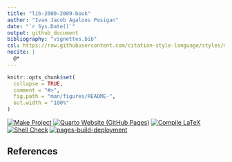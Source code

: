 ```yaml
---
title: "lib-2000-2009-book"
author: "Ivan Jacob Agaloos Pesigan"
date: "`r Sys.Date()`"
output: github_document
bibliography: "vignettes.bib"
csl: https://raw.githubusercontent.com/citation-style-language/styles/master/apa.csl
nocite: |
  @*
---
```


<!-- README.md is generated from .setup/readme/README.Rmd. Please edit that file -->

```r
knitr::opts_chunk$set(
  collapse = TRUE,
  comment = "#>",
  fig.path = "man/figures/README-",
  out.width = "100%"
)
```

<!-- badges: start -->
[![Make Project](https://github.com/ijapesigan/lib-2000-2009-book/actions/workflows/make.yml/badge.svg)](https://github.com/ijapesigan/lib-2000-2009-book/actions/workflows/make.yml)
[![Quarto Website (GitHub Pages)](https://github.com/ijapesigan/lib-2000-2009-book/actions/workflows/quarto-gh-pages.yml/badge.svg)](https://github.com/ijapesigan/lib-2000-2009-book/actions/workflows/quarto-gh-pages.yml)
[![Compile LaTeX](https://github.com/ijapesigan/lib-2000-2009-book/actions/workflows/latex.yml/badge.svg)](https://github.com/ijapesigan/lib-2000-2009-book/actions/workflows/latex.yml)
[![Shell Check](https://github.com/ijapesigan/lib-2000-2009-book/actions/workflows/shellcheck.yml/badge.svg)](https://github.com/ijapesigan/lib-2000-2009-book/actions/workflows/shellcheck.yml)
[![pages-build-deployment](https://github.com/ijapesigan/lib-2000-2009-book/actions/workflows/pages/pages-build-deployment/badge.svg)](https://github.com/ijapesigan/lib-2000-2009-book/actions/workflows/pages/pages-build-deployment)
<!-- badges: end -->

## References
